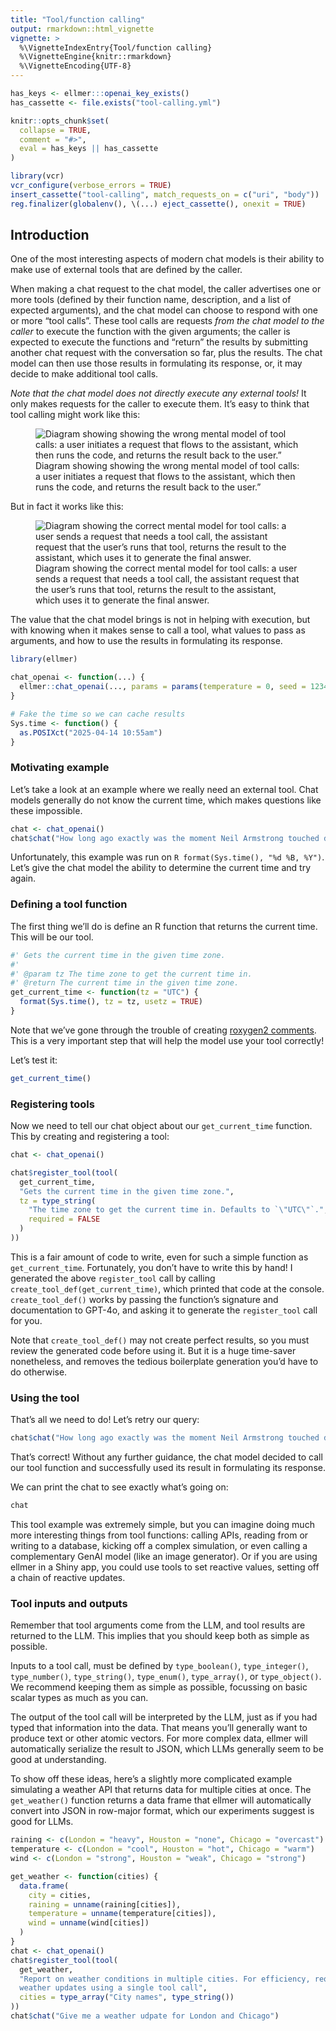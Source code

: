 ```yaml
---
title: "Tool/function calling"
output: rmarkdown::html_vignette
vignette: >
  %\VignetteIndexEntry{Tool/function calling}
  %\VignetteEngine{knitr::rmarkdown}
  %\VignetteEncoding{UTF-8}
---
```


```r
has_keys <- ellmer:::openai_key_exists()
has_cassette <- file.exists("tool-calling.yml")

knitr::opts_chunk$set(
  collapse = TRUE,
  comment = "#>",
  eval = has_keys || has_cassette
)

library(vcr)
vcr_configure(verbose_errors = TRUE)
insert_cassette("tool-calling", match_requests_on = c("uri", "body"))
reg.finalizer(globalenv(), \(...) eject_cassette(), onexit = TRUE)
```

## Introduction

One of the most interesting aspects of modern chat models is their ability to make use of external tools that are defined by the caller.

When making a chat request to the chat model, the caller advertises one or more tools (defined by their function name, description, and a list of expected arguments), and the chat model can choose to respond with one or more "tool calls". These tool calls are requests *from the chat model to the caller* to execute the function with the given arguments; the caller is expected to execute the functions and "return" the results by submitting another chat request with the conversation so far, plus the results. The chat model can then use those results in formulating its response, or, it may decide to make additional tool calls.

*Note that the chat model does not directly execute any external tools!* It only makes requests for the caller to execute them. It's easy to think that tool calling might work like this:

![Diagram showing showing the wrong mental model of tool calls: a user initiates a request that flows to the assistant, which then runs the code, and returns the result back to the user."](tool-calling-wrong.svg)

But in fact it works like this:

![Diagram showing the correct mental model for tool calls: a user sends a request that needs a tool call, the assistant request that the user's runs that tool, returns the result to the assistant, which uses it to generate the final answer.](tool-calling-right.svg)

The value that the chat model brings is not in helping with execution, but with knowing when it makes sense to call a tool, what values to pass as arguments, and how to use the results in formulating its response.

```r
library(ellmer)
```

```r
chat_openai <- function(...) {
  ellmer::chat_openai(..., params = params(temperature = 0, seed = 1234))
}

# Fake the time so we can cache results
Sys.time <- function() {
  as.POSIXct("2025-04-14 10:55am")
}
```

### Motivating example

Let's take a look at an example where we really need an external tool. Chat models generally do not know the current time, which makes questions like these impossible.

```r
chat <- chat_openai()
chat$chat("How long ago exactly was the moment Neil Armstrong touched down on the moon?")
```

Unfortunately, this example was run on `R format(Sys.time(), "%d %B, %Y")`. Let's give the chat model the ability to determine the current time and try again.

### Defining a tool function

The first thing we'll do is define an R function that returns the current time. This will be our tool.

```r
#' Gets the current time in the given time zone.
#'
#' @param tz The time zone to get the current time in.
#' @return The current time in the given time zone.
get_current_time <- function(tz = "UTC") {
  format(Sys.time(), tz = tz, usetz = TRUE)
}
```

Note that we've gone through the trouble of creating [roxygen2 comments](https://roxygen2.r-lib.org/). This is a very important step that will help the model use your tool correctly!

Let's test it:

```r
get_current_time()
```

### Registering tools

Now we need to tell our chat object about our `get_current_time` function. This by creating and registering a tool:

```r
chat <- chat_openai()

chat$register_tool(tool(
  get_current_time,
  "Gets the current time in the given time zone.",
  tz = type_string(
    "The time zone to get the current time in. Defaults to `\"UTC\"`.",
    required = FALSE
  )
))
```

This is a fair amount of code to write, even for such a simple function as `get_current_time`. Fortunately, you don't have to write this by hand! I generated the above `register_tool` call by calling `create_tool_def(get_current_time)`, which printed that code at the console. `create_tool_def()` works by passing the function's signature and documentation to GPT-4o, and asking it to generate the `register_tool` call for you.

Note that `create_tool_def()` may not create perfect results, so you must review the generated code before using it. But it is a huge time-saver nonetheless, and removes the tedious boilerplate generation you'd have to do otherwise.

### Using the tool

That's all we need to do! Let's retry our query:

```r
chat$chat("How long ago exactly was the moment Neil Armstrong touched down on the moon?")
```

That's correct! Without any further guidance, the chat model decided to call our tool function and successfully used its result in formulating its response.

We can print the chat to see exactly what's going on:

```r
chat
```

This tool example was extremely simple, but you can imagine doing much more interesting things from tool functions: calling APIs, reading from or writing to a database, kicking off a complex simulation, or even calling a complementary GenAI model (like an image generator). Or if you are using ellmer in a Shiny app, you could use tools to set reactive values, setting off a chain of reactive updates.


### Tool inputs and outputs

Remember that tool arguments come from the LLM, and tool results are returned to the LLM. This implies that you should keep both as simple as possible.

Inputs to a tool call, must be defined by `type_boolean()`, `type_integer()`, `type_number()`, `type_string()`, `type_enum()`, `type_array()`, or `type_object()`. We recommend keeping them as simple as possible, focussing on basic scalar types as much as you can.

The output of the tool call will be interpreted by the LLM, just as if you had typed that information into the data. That means you'll generally want to produce text or other atomic vectors. For more complex data, ellmer will automatically serialize the result to JSON, which LLMs generally seem to be good at understanding. 

To show off these ideas, here's a slightly more complicated example simulating a weather API that returns data for multiple cities at once. The `get_weather()` function returns a data frame that ellmer will automatically convert into JSON in row-major format, which our experiments suggest is good for LLMs.

```r
raining <- c(London = "heavy", Houston = "none", Chicago = "overcast")
temperature <- c(London = "cool", Houston = "hot", Chicago = "warm")
wind <- c(London = "strong", Houston = "weak", Chicago = "strong")

get_weather <- function(cities) {
  data.frame(
    city = cities,
    raining = unname(raining[cities]),
    temperature = unname(temperature[cities]),
    wind = unname(wind[cities])
  )
}
chat <- chat_openai()
chat$register_tool(tool( 
  get_weather,
  "Report on weather conditions in multiple cities. For efficiency, request all 
  weather updates using a single tool call",
  cities = type_array("City names", type_string())
))
chat$chat("Give me a weather udpate for London and Chicago")
```
